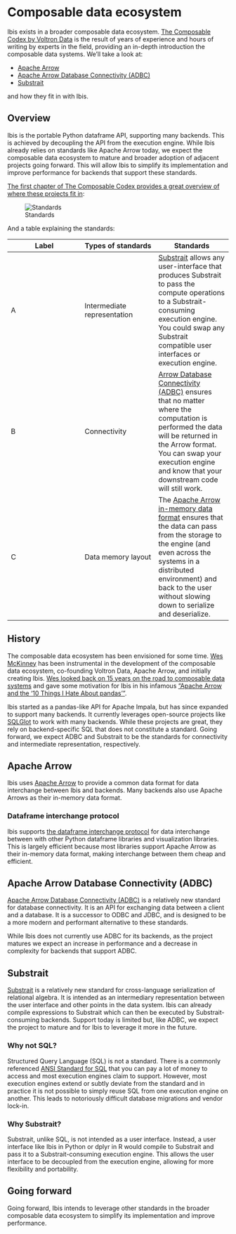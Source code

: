 # Composable data ecosystem

Ibis exists in a broader composable data ecosystem. [The Composable Codex by
Voltron Data](https://voltrondata.com/codex) is the result of years of
experience and hours of writing by experts in the field, providing an in-depth
introduction the composable data systems. We'll take a look at:

- [Apache Arrow](https://github.com/apache/arrow)
- [Apache Arrow Database Connectivity (ADBC)](https://arrow.apache.org/adbc/current/index.html)
- [Substrait](https://substrait.io/)

and how they fit in with Ibis.

## Overview

Ibis is the portable Python dataframe API, supporting many backends. This is
achieved by decoupling the API from the execution engine. While Ibis already
relies on standards like Apache Arrow today, we expect the composable data
ecosystem to mature and broader adoption of adjacent projects going forward.
This will allow Ibis to simplify its implementation and improve performance for
backends that support these standards.

[The first chapter of The Composable Codex provides a great overview of where
these projects fit
in](https://voltrondata.com/codex/standards-over-silos#1-2-3-a-composable-ecosystem):

![Standards](images/standards.png)

And a table explaining the standards:

| Label | Types of standards | Standards |
| --- | --- | --- |
| A | Intermediate representation | [Substrait](https://substrait.io) allows any user-interface that produces Substrait to pass the compute operations to a Substrait-consuming execution engine. You could swap any Substrait compatible user interfaces or execution engine. |
| B | Connectivity | [Arrow Database Connectivity (ADBC)](https://arrow.apache.org/adbc/current/index.html) ensures that no matter where the computation is performed the data will be returned in the Arrow format. You can swap your execution engine and know that your downstream code will still work. |
| C | Data memory layout | The [Apache Arrow in-memory data format](https://arrow.apache.org/docs/format/Columnar.html) ensures that the data can pass from the storage to the engine (and even across the systems in a distributed environment) and back to the user without slowing down to serialize and deserialize. |

## History

The composable data ecosystem has been envisioned for some time. [Wes
McKinney](https://wesmckinney.com) has been instrumental in the development of
the composable data ecosystem, co-founding Voltron Data, Apache Arrow, and
initially creating Ibis. [Wes looked back on 15 years on the road to composable
data systems](https://wesmckinney.com/blog/looking-back-15-years/) and gave some
motivation for Ibis in his infamous ["Apache Arrow and the '10 Things I Hate
About pandas'"](https://wesmckinney.com/blog/apache-arrow-pandas-internals/).

Ibis started as a pandas-like API for Apache Impala, but has since expanded to
support many backends. It currently leverages open-source projects like
[SQLGlot](https://github.com/tobymao/sqlglot) to work with many backends. While
these projects are great, they rely on backend-specific SQL that does not
constitute a standard. Going forward, we expect ADBC and Substrait to be the
standards for connectivity and intermediate representation, respectively.

## Apache Arrow

Ibis uses [Apache Arrow](https://arrow.apache.org/) to provide a common data
format for data interchange between Ibis and backends. Many backends also use
Apache Arrows as their in-memory data format.

### Dataframe interchange protocol

Ibis supports [the dataframe interchange
protocol](https://data-apis.org/dataframe-protocol/latest/purpose_and_scope.html)
for data interchange between with other Python dataframe libraries and
visualization libraries. This is largely efficient because most libraries
support Apache Arrow as their in-memory data format, making interchange between
them cheap and efficient.

## Apache Arrow Database Connectivity (ADBC)

[Apache Arrow Database Connectivity
(ADBC)](https://arrow.apache.org/docs/format/ADBC.html) is a relatively new
standard for database connectivity. It is an API for exchanging data between a
client and a database. It is a successor to ODBC and JDBC, and is designed to be
a more modern and performant alternative to these standards.

While Ibis does not currently use ADBC for its backends, as the project matures
we expect an increase in performance and a decrease in complexity for backends
that support ADBC.

## Substrait

[Substrait](https://substrait.io/) is a relatively new standard for
cross-language serialization of relational algebra. It is intended as an
intermediary representation between the user interface and other points in the
data system. Ibis can already compile expressions to Substrait which can then be
executed by Substrait-consuming backends. Support today is limited but, like
ADBC, we expect the project to mature and for Ibis to leverage it more in the
future.

### Why not SQL?

Structured Query Language (SQL) is not a standard. There is a commonly
referenced [ANSI Standard for
SQL](https://blog.ansi.org/sql-standard-iso-iec-9075-2023-ansi-x3-135) that you
can pay a lot of money to access and most execution engines claim to support.
However, most execution engines extend or subtly deviate from the standard and
in practice it is not possible to simply reuse SQL from one execution engine on
another. This leads to notoriously difficult database migrations and vendor
lock-in.

### Why Substrait?

Substrait, unlike SQL, is not intended as a user interface. Instead, a user
interface like Ibis in Python or dplyr in R would compile to Substrait and pass
it to a Substrait-consuming execution engine. This allows the user interface to
be decoupled from the execution engine, allowing for more flexibility and
portability.

## Going forward

Going forward, Ibis intends to leverage other standards in the broader
composable data ecosystem to simplify its implementation and improve
performance.
